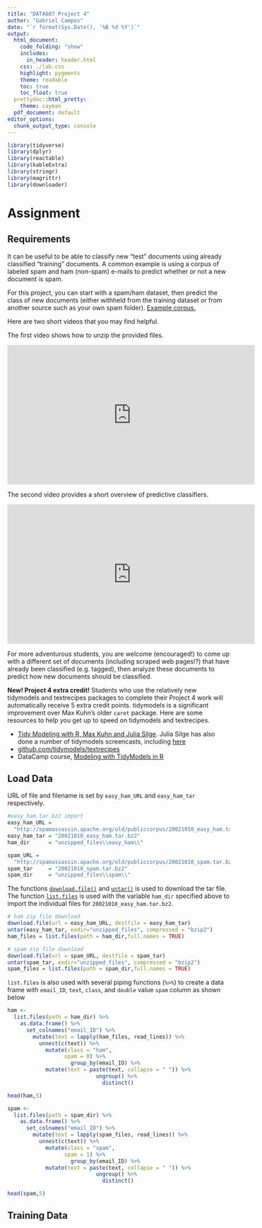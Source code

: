 ```yaml
---
title: "DATA607 Project 4"
author: "Gabriel Campos"
date: "`r format(Sys.Date(), '%B %d %Y')`"
output:
  html_document:
    code_folding: "show"
    includes:
      in_header: header.html
    css: ./lab.css
    highlight: pygments
    theme: readable
    toc: true
    toc_float: true
  prettydoc::html_pretty:
    theme: cayman
  pdf_document: default
editor_options: 
  chunk_output_type: console
---
```



<!--match.arg(theme, themes()) : 
    'arg' should be one of "default", "cerulean", "journal","flatly",
    "darkly", "readable", "spacelab", "united", "cosmo", "lumen", "paper", 
    "sandstone", "simplex", "yeti"  -------->

```r
library(tidyverse)
library(dplyr)
library(reactable)
library(kableExtra)
library(stringr)
library(magrittr)
library(downloader)
```

<!-- (https://rdrr.io/cran/reactable/man/reactable.html) -->

# Assignment{.tabset}

## Requirements

It can be useful to be able to classify new "test" documents using already classified "training"
documents.  A common example is using a corpus of labeled spam and ham (non-spam) e-mails to 
predict whether or not a new document is spam.  

For this project, you can start with a spam/ham dataset, then predict the class of new documents
(either withheld from the training dataset or from another source such as your own spam folder).
[Example corpus.](https://spamassassin.apache.org/old/publiccorpus/)

Here are two short videos that you may find helpful.

The first video shows how to unzip the provided files.

<iframe width="560" height="315" src="https://www.youtube.com/embed/6IzhRaSePKU" title="YouTube video player" frameborder="0" allow="accelerometer; autoplay; clipboard-write; encrypted-media; gyroscope; picture-in-picture" allowfullscreen></iframe>

The second video provides a short overview of predictive classifiers.

<iframe width="560" height="315" src="https://www.youtube.com/embed/5ikDo4SrLNQ" title="YouTube video player" frameborder="0" allow="accelerometer; autoplay; clipboard-write; encrypted-media; gyroscope; picture-in-picture" allowfullscreen></iframe>

For more adventurous students, you are welcome (encouraged!) to come up with a different set of documents (including scraped web pages!?) that have already been classified (e.g. tagged), then analyze these documents to predict how new documents should be classified.

**New!  Project 4 extra credit!**  Students who use the relatively new tidymodels and textrecipes packages to complete their Project 4 work will automatically receive 5 extra credit points.  tidymodels is a significant improvement over Max Kuhn's older `caret` package.  Here are some resources to help you get up to speed on tidymodels and textrecipes.

* [Tidy Modeling with R, Max Kuhn and Julia Silge](https://www.tmwr.org/). Julia Silge has also done a number of tidymodels screencasts, including [here](https://www.youtube.com/watch?v=BgWCuyrwD1s)
* [github.com/tidymodels/textrecipes](https://github.com/tidymodels/textrecipes)
* DataCamp course, [Modeling with TidyModels in R](https://learn.datacamp.com/courses/modeling-with-tidymodels-in-r)

## Load Data

URL of file and filename is set by `easy_ham_URL` and `easy_ham_tar` respectively.

```r
#easy_ham.tar.bz2 import
easy_ham_URL = 
  "http://spamassassin.apache.org/old/publiccorpus/20021010_easy_ham.tar.bz2"
easy_ham_tar = "20021010_easy_ham.tar.bz2"
ham_dir      = "unzipped_files\\easy_ham\\"

spam_URL = 
  "http://spamassassin.apache.org/old/publiccorpus/20021010_spam.tar.bz2"
spam_tar     = "20021010_spam.tar.bz2"
spam_dir     = "unzipped_files\\spam\\"
```

The functions [`download.file()`](https://www.rdocumentation.org/packages/utils/versions/3.6.2/topics/download.file) and [`untar()`](https://www.rdocumentation.org/packages/utils/versions/3.6.2/topics/untar) is used to download the tar file. The function [`list.files`](https://www.rdocumentation.org/packages/base/versions/3.6.2/topics/list.files) is used with the variable `ham_dir` specified above to import the individual files for `20021010_easy_ham.tar.bz2`.

```r
# ham zip file download
download.file(url = easy_ham_URL, destfile = easy_ham_tar)
untar(easy_ham_tar, exdir="unzipped_files", compressed = "bzip2")
ham_files = list.files(path = ham_dir,full.names = TRUE)

# spam zip file download
download.file(url = spam_URL, destfile = spam_tar)
untar(spam_tar, exdir="unzipped_files", compressed = "bzip2")
spam_files = list.files(path = spam_dir,full.names = TRUE)
```

`list.files` is also used with several piping functions (`%>%`) to create a data frame with `email_ID`, `text`, `class`, and `double` value `spam` column as shown below

```r
ham <-
  list.files(path = ham_dir) %>%
    as.data.frame() %>%
      set_colnames("email_ID") %>%
        mutate(text = lapply(ham_files, read_lines)) %>%
          unnest(c(text)) %>%
            mutate(class = "ham",
                  spam = 0) %>%
                    group_by(email_ID) %>%
            mutate(text = paste(text, collapse = " ")) %>%
                            ungroup() %>%
                              distinct()
```

```r
head(ham,5)

```

```r
spam <-
  list.files(path = spam_dir) %>%
    as.data.frame() %>%
      set_colnames("email_ID") %>%
        mutate(text = lapply(spam_files, read_lines)) %>%
          unnest(c(text)) %>%
            mutate(class = "spam",
                  spam = 1) %>%
                    group_by(email_ID) %>%
            mutate(text = paste(text, collapse = " ")) %>%
                            ungroup() %>%
                              distinct()
```

```r
head(spam,5)

```

## Training Data



<!------- Below is for removing excessive space in Rmarkdown | HTML formatting -------->

<div class="tocify-extend-page" data-unique="tocify-extend-page" style="height: 0;"></div>